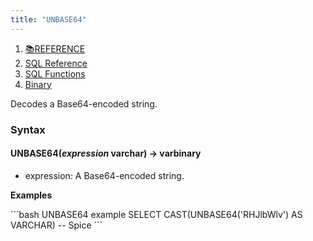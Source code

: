 ```yaml
---
title: "UNBASE64"
---
```


1. [📚REFERENCE](/reference)
2. [SQL Reference](/reference/sql-reference)
3. [SQL Functions](/reference/sql-reference/all-functions)
4. [Binary](/reference/sql-reference/all-functions/binary)

Decodes a Base64-encoded string.

### Syntax

#### UNBASE64(*expression* varchar) → varbinary

* expression: A Base64-encoded string.

**Examples**

<CodeGroup>
  ```bash UNBASE64 example
  SELECT CAST(UNBASE64('RHJlbWlv') AS VARCHAR)
  -- Spice
  ```
</CodeGroup>
